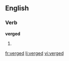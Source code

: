 ==English==

===Verb===
'''verged'''

# {{past of|[[verge]]}}

[[fr:verged]]
[[li:verged]]
[[vi:verged]]
